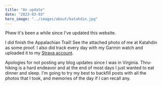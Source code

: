 ```yaml
---
title: "An update"
date: "2023-03-03"
hero_image: "../images/about/katahdin.jpg"
---
```


Phew it's been a while since I've updated this website.

I did finish the Appalachian Trail! See the attached photo of me at Katahdin as some proof. I also did track every day with my Garmin watch and uploaded it to my [Strava account](https://www.strava.com/activities/7847108743).

Apologies for not posting any blog updates since I was in Virginia. Thru-hiking is a hard endeavor and at the end of most days I just wanted to eat dinner and sleep. I'm going to try my best to backfill posts with all the photos that I took, and memories of the day if I can recall any.
